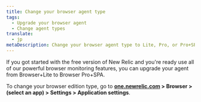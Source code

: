 ```yaml
---
title: Change your browser agent type
tags:
  - Upgrade your browser agent
  - Change agent types
translate:
  - jp
metaDescription: Change your browser agent type to Lite, Pro, or Pro+SPA
---
```


If you got started with the free version of New Relic and you're ready use all of our powerful browser monitoring features, you can upgrade your agent from Browser+Lite to Browser Pro+SPA. 

To change your browser edition type, go to **[one.newrelic.com](https://one.newrelic.com/all-capabilities) > Browser > (select an app) > Settings > Application settings**.